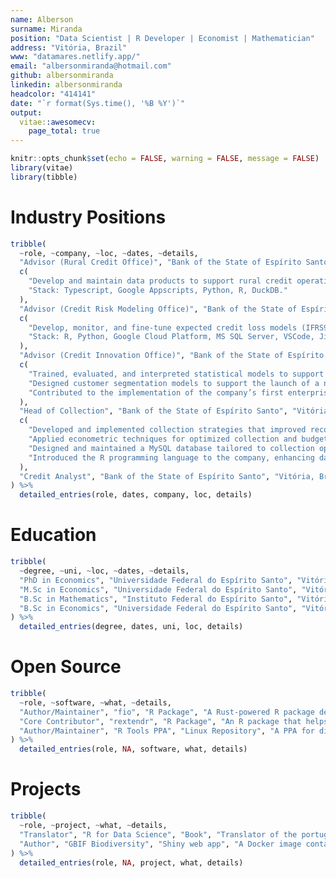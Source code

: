 ```yaml
---
name: Alberson
surname: Miranda
position: "Data Scientist | R Developer | Economist | Mathematician"
address: "Vitória, Brazil"
www: "datamares.netlify.app/"
email: "albersonmiranda@hotmail.com"
github: albersonmiranda
linkedin: albersonmiranda
headcolor: "414141"
date: "`r format(Sys.time(), '%B %Y')`"
output: 
  vitae::awesomecv:
    page_total: true
---
```


```r
knitr::opts_chunk$set(echo = FALSE, warning = FALSE, message = FALSE)
library(vitae)
library(tibble)
```

# Industry Positions

```r
tribble(
  ~role, ~company, ~loc, ~dates, ~details,
  "Advisor (Rural Credit Office)", "Bank of the State of Espírito Santo", "Vitória, Brazil", "Sep. 2025 - Present",
  c(
    "Develop and maintain data products to support rural credit operations.",
    "Stack: Typescript, Google Appscripts, Python, R, DuckDB."
  ),
  "Advisor (Credit Risk Modeling Office)", "Bank of the State of Espírito Santo", "Vitória, Brazil", "Jul. 2024 - Aug. 2025",
  c(
    "Develop, monitor, and fine-tune expected credit loss models (IFRS9) using statistical and machine learning techniques.",
    "Stack: R, Python, Google Cloud Platform, MS SQL Server, VSCode, Jira, Bitbucket."
  ),
  "Advisor (Credit Innovation Office)", "Bank of the State of Espírito Santo", "Vitória, Brazil", "Jan. 2020 - Jun. 2024",
  c(
    "Trained, evaluated, and interpreted statistical models to support data-driven decision-making.",
    "Designed customer segmentation models to support the launch of a new credit card, and formulated pricing equations for service fees and loyalty incentives.",
    "Contributed to the implementation of the company’s first enterprise data warehouse, enabling centralized and scalable data analytics."
  ),
  "Head of Collection", "Bank of the State of Espírito Santo", "Vitória, Brazil", "Apr. 2014 - Dec. 2019",
  c(
    "Developed and implemented collection strategies that improved recovery rates by 12% annually.",
    "Applied econometric techniques for optimized collection and budget planning.",
    "Designed and maintained a MySQL database tailored to collection operations.",
    "Introduced the R programming language to the company, enhancing data analysis capabilities."
  ),
  "Credit Analyst", "Bank of the State of Espírito Santo", "Vitória, Brazil", "Jul. 2008 - Mar. 2014", NULL
) %>%
  detailed_entries(role, dates, company, loc, details)
```

# Education

```r
tribble(
  ~degree, ~uni, ~loc, ~dates, ~details,
  "PhD in Economics", "Universidade Federal do Espírito Santo", "Vitória, Brazil", "Jan. 2024 - Dec. 2027", "Thesis: \"Essays in Hierarchical Time Series\".",
  "M.Sc in Economics", "Universidade Federal do Espírito Santo", "Vitória, Brazil", "Jan. 2022 - Dec. 2023", "Thesis: \"Machine Learning Methods for Optimal Reconciliation of Hierarchical and Grouped Time Series.\"",
  "B.Sc in Mathematics", "Instituto Federal do Espírito Santo", "Vitória, Brazil", "Feb. 2018 - Dec. 2023", NULL,
  "B.Sc in Economics", "Universidade Federal do Espírito Santo", "Vitória, Brazil", "Feb. 2007 - Dec. 2013", NULL
) %>%
  detailed_entries(degree, dates, uni, loc, details)
```

# Open Source

```r
tribble(
  ~role, ~software, ~what, ~details,
  "Author/Maintainer", "fio", "R Package", "A Rust-powered R package designed for lightning fast economic input-output analysis (https://albersonmiranda.github.io/fio/). ",
  "Core Contributor", "rextendr", "R Package", "An R package that helps scaffolding extendr-enabled packages or compiling Rust code dynamically (https://extendr.github.io/rextendr/).",
  "Author/Maintainer", "R Tools PPA", "Linux Repository", "A PPA for distributing the latest versions of RStudio, Quarto, and Positron for Linux users (both .deb and .rpm) (https://albersonmiranda.github.io/r_tools_ppa/)."
) %>%
  detailed_entries(role, NA, software, what, details)
```

# Projects

```r
tribble(
  ~role, ~project, ~what, ~details,
  "Translator", "R for Data Science", "Book", "Translator of the portuguese version of the book \"R for Data Science\" by Hadley Wickham and Garrett Grolemund (https://pt.r4ds.hadley.nz/).",
  "Author", "GBIF Biodiversity", "Shiny web app", "A Docker image containing a Shiny app for visualizing global biodiversity data (https://albersonmiranda.shinyapps.io/Global_Biodiversity/)."
) %>%
  detailed_entries(role, NA, project, what, details)
```
